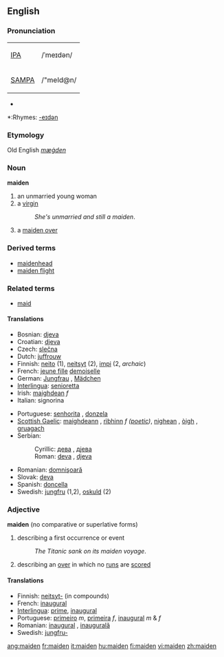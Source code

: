 ==English==

===Pronunciation===
{| border=1 cellpadding=5
| [[w:IPA|IPA]] || /ˈmeɪdən/
|-
| [[w:SAMPA|SAMPA]] || /"meId@n/
|}
*{{audio|en-us-maiden.ogg|Audio (US)}}

*:Rhymes: [[Rhymes:English:-eɪdən|-eɪdən]]
===Etymology===
Old English ''[[mæġden]]''
===Noun===
'''maiden'''

# an unmarried young woman
# a [[virgin]]
#:''She's unmarried and still a maiden''.
#{{cricket}} a [[maiden over]]

===Derived terms===
*[[maidenhead]]
*[[maiden flight]]

===Related terms===
*[[maid]]

====Translations====
{{top}}
*Bosnian: [[djeva#Bosnian|djeva]] {{f}}
*Croatian: [[djeva#Croatian|djeva]] {{f}}
*Czech: [[slečna]]  {{f}}
*Dutch: [[juffrouw]] {{f}}
*Finnish: [[neito]] (1), [[neitsyt]] (2), [[impi]] (2, ''archaic'')
*French: [[jeune fille]] {{f}} [[demoiselle]] {{f}}
*German: [[Jungfrau]] {{f}}, [[Mädchen]] {{n}}
*[[Interlingua]]: [[senioretta]]
*Irish: [[maighdean]] ''f''
*Italian: signorina
{{mid}}
*Portuguese: [[senhorita]] {{f}}, [[donzela]] {{f}}
*[[Scottish Gaelic]]: [[maighdeann]] {{f}}, [[rìbhinn]] ''f ([[poetic]])'', [[nighean]] {{f}}, [[òigh]] {{f}}, [[gruagach]] {{f}} 
*Serbian:
*:Cyrillic: [[дева#Serbian|дева]] {{f}}, [[дјева#Serbian|дјева]] {{f}}
*:Roman: [[deva#Serbian|deva]] {{f}}, [[djeva#Serbian|djeva]] {{f}}
*Romanian: [[domnişoară]] {{f}}
*Slovak: [[deva#Slovak|deva]] {{f}}
*Spanish: [[doncella]] {{f}}
*Swedish: [[jungfru]] {{c}} (1,2), [[oskuld]] {{c}} (2)
{{bottom}}

===Adjective===
'''maiden''' (no comparative or superlative forms)

# describing a first occurrence or event 
#:''The Titanic sank on its maiden voyage''.
#{{cricket}} describing an [[over]] in which no [[run]]s are [[score]]d

====Translations====
*Finnish: [[neitsyt-]] (in compounds)
*French: [[inaugural]]
*[[Interlingua]]: [[prime]], [[inaugural]]
*Portuguese: [[primeiro]] ''m'', [[primeira]] ''f'', [[inaugural]] ''m'' & ''f''
*Romanian: [[inaugural]] {{m}}, [[inaugurală]] {{f}}
*Swedish: [[jungfru-]]

[[ang:maiden]]
[[fr:maiden]]
[[it:maiden]]
[[hu:maiden]]
[[fi:maiden]]
[[vi:maiden]]
[[zh:maiden]]